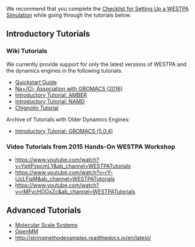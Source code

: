 We recommend that you complete the [[Checklist for Setting Up a WESTPA Simulation]] while going through the tutorials below.
 
== Introductory Tutorials ==

=== Wiki Tutorials ===
We currently provide support for only the latest versions of WESTPA and the dynamics engines in the following tutorials.
* [[Quickstart Guide|Quickstart Guide]] 
* [[Na+/Cl- Association with GROMACS (2016)]] 
* [[Amber Tutorial|Introductory Tutorial: AMBER]] 
* [[NAMD Tutorial|Introductory Tutorial: NAMD]] 
* [[Chignolin Tutorial|Chignolin Tutorial]]

Archive of Tutorials with Older Dynamics Engines:
* [[Gromacs Tutorial (5.0.4)|Introductory Tutorial: GROMACS (5.0.4)]] 

=== Video Tutorials from 2015 Hands-On WESTPA Workshop ===
* [[An introduction to WESTPA|https://www.youtube.com/watch?v=YpltPzpcmLY&amp;ab_channel=WESTPATutorials]] 
* [[Introductory Tutorial: BioNetGen (systems biology software)|https://www.youtube.com/watch?v=rY-IJcLFiaM&amp;ab_channel=WESTPATutorials]] 
* [[Introductory Tutorial: Analysis tools|https://www.youtube.com/watch?v=rMFvcHOOxZc&amp;ab_channel=WESTPATutorials]]

== Advanced Tutorials ==

* [[Molecular Scale Systems Tutorial|Molecular Scale Systems]]
* [[OpenMM Tutorial|OpenMM]]
* [[Weighted ensemble-based string method|http://stringmethodexamples.readthedocs.io/en/latest/]]

